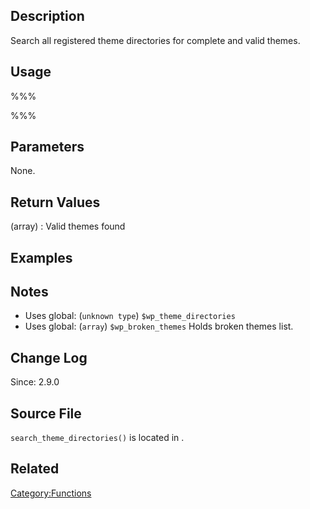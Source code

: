 {{Languages|
{{en|Function Reference/search_theme_directories}}
{{it|Riferimento funzioni/search_theme_directories}}
}}

== Description ==
Search all registered theme directories for complete and valid themes. 

== Usage ==
%%%<?php search_theme_directories() ?>%%%

== Parameters ==
None.

== Return Values ==
; (array) : Valid themes found

== Examples ==
<!-- Need creative examples. Feel free to link to external examples. -->

== Notes ==
* Uses global: (<tt>unknown type</tt>) <tt>$wp_theme_directories</tt>
* Uses global: (<tt>array</tt>) <tt>$wp_broken_themes</tt> Holds broken themes list.

== Change Log ==
Since: 2.9.0

== Source File ==
<tt>search_theme_directories()</tt> is located in {{Trac|wp-includes/theme.php}}.

== Related ==
<!--
    To Do:
    Need to find related functions.
    Need to create groups of functions and create templates to add them to a page quickly.
    Some functions may be related to many groups of functions.
-->

{{Tag Footer}}

[[Category:Functions]]